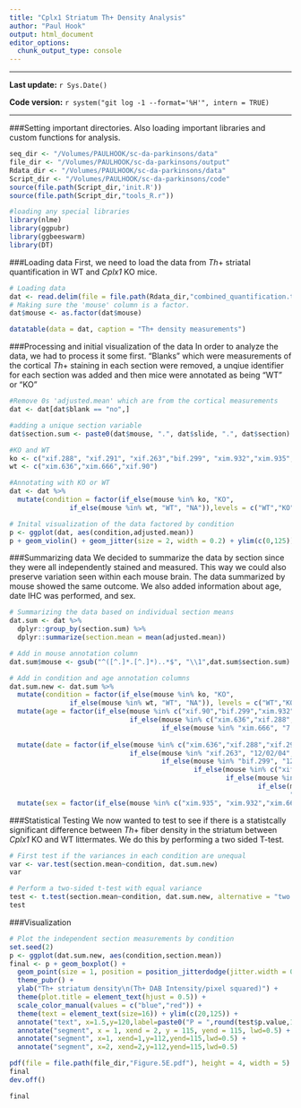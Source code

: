 ```yaml
---
title: "Cplx1 Striatum Th+ Density Analysis"
author: "Paul Hook"
output: html_document
editor_options: 
  chunk_output_type: console
---
```


***
**Last update:** `r Sys.Date()`

**Code version:** `r system("git log -1 --format='%H'", intern = TRUE)`  

***

###Setting important directories. Also loading important libraries and custom functions for analysis.
```r
seq_dir <- "/Volumes/PAULHOOK/sc-da-parkinsons/data"
file_dir <- "/Volumes/PAULHOOK/sc-da-parkinsons/output"
Rdata_dir <- "/Volumes/PAULHOOK/sc-da-parkinsons/data"
Script_dir <- "/Volumes/PAULHOOK/sc-da-parkinsons/code"
source(file.path(Script_dir,'init.R'))
source(file.path(Script_dir,"tools_R.r"))

#loading any special libraries
library(nlme)
library(ggpubr)
library(ggbeeswarm)
library(DT)
```

###Loading data
First, we need to load the data from _Th_+ striatal quantification in WT and _Cplx1_ KO mice.
```r
# Loading data
dat <- read.delim(file = file.path(Rdata_dir,"combined_quantification.txt"))
# Making sure the 'mouse' column is a factor.
dat$mouse <- as.factor(dat$mouse)

datatable(data = dat, caption = "Th+ density measurements")
```


###Processing and initial visualization of the data
In order to analyze the data, we had to process it some first. "Blanks" which were measurements of the cortical _Th_+ staining in each section were removed, a unqiue identifier for each section was added and then mice were annotated as being "WT" or "KO"
```r
#Remove 0s 'adjusted.mean' which are from the cortical measurements
dat <- dat[dat$blank == "no",]

#adding a unique section variable
dat$section.sum <- paste0(dat$mouse, ".", dat$slide, ".", dat$section)

#KO and WT
ko <- c("xif.288", "xif.291", "xif.263","bif.299", "xim.932","xim.935","xif.122","xif.145")
wt <- c("xim.636","xim.666","xif.90")

#Annotating with KO or WT
dat <- dat %>%
  mutate(condition = factor(if_else(mouse %in% ko, "KO",
               if_else(mouse %in% wt, "WT", "NA")),levels = c("WT","KO")))

# Inital visualization of the data factored by condition
p <- ggplot(dat, aes(condition,adjusted.mean))
p + geom_violin() + geom_jitter(size = 2, width = 0.2) + ylim(c(0,125)) + ggtitle("Initial visualization of the data")
```

###Summarizing data
We decided to summarize the data by section since they were all independently stained and measured. This way we could also preserve variation seen within each mouse brain. The data summarized by mouse showed the same outcome. We also added information about age, date IHC was performed, and sex.
```r
# Summarizing the data based on individual section means
dat.sum <- dat %>%
  dplyr::group_by(section.sum) %>%
  dplyr::summarize(section.mean = mean(adjusted.mean))

# Add in mouse annotation column
dat.sum$mouse <- gsub("^([^.]*.[^.]*)..*$", "\\1",dat.sum$section.sum)

# Add in condition and age annotation columns
dat.sum.new <- dat.sum %>%
  mutate(condition = factor(if_else(mouse %in% ko, "KO",
               if_else(mouse %in% wt, "WT", "NA")), levels = c("WT","KO"))) %>%
  mutate(age = factor(if_else(mouse %in% c("xif.90","bif.299","xim.932","xim.935","xif.122","xif.145"), "4",
                              if_else(mouse %in% c("xim.636","xif.288","xif.291", "xif.263"), "7",
                                      if_else(mouse %in% "xim.666", "7.5", "NA"))), levels = c("4","7",
                                                                                               "7.5"))) %>%
  mutate(date = factor(if_else(mouse %in% c("xim.636","xif.288","xif.291"), "4/20/04",
                              if_else(mouse %in% "xif.263", "12/02/04",
                                      if_else(mouse %in% "bif.299", "12/09/04",
                                              if_else(mouse %in% c("xif.90","xif.122","xif.145"), "5/19/05",
                                                      if_else(mouse %in% "xim.935", "6/12/05",
                                                              if_else(mouse %in% c("xim.932","xim.666"),
                                                                      "6/17/05", "NA")))))))) %>%
  mutate(sex = factor(if_else(mouse %in% c("xim.935", "xim.932","xim.666","xim.636"),"male","female")))
```

###Statistical Testing
We now wanted to test to see if there is a statistcally significant difference between _Th_+ fiber density in the striatum between _Cplx1_ KO and WT littermates. We do this by performing a two sided T-test.
```r
# First test if the variances in each condition are unequal
var <- var.test(section.mean~condition, dat.sum.new)
var

# Perform a two-sided t-test with equal variance
test <- t.test(section.mean~condition, dat.sum.new, alternative = "two.sided", var.equal = T, conf.level = 0.95)
test
```

###Visualization
```r
# Plot the independent section measurements by condition
set.seed(2)
p <- ggplot(dat.sum.new, aes(condition,section.mean))
final <- p + geom_boxplot() + 
  geom_point(size = 1, position = position_jitterdodge(jitter.width = 0.5), aes(color = condition)) + 
  theme_pubr() + 
  ylab("Th+ striatum density\n(Th+ DAB Intensity/pixel squared)") + 
  theme(plot.title = element_text(hjust = 0.5)) +
  scale_color_manual(values = c("blue","red")) + 
  theme(text = element_text(size=16)) + ylim(c(20,125)) +
  annotate("text", x=1.5,y=120,label=paste0("P = ",round(test$p.value,11)),size=4) +
  annotate("segment", x = 1, xend = 2, y = 115, yend = 115, lwd=0.5) +
  annotate("segment", x=1, xend=1,y=112,yend=115,lwd=0.5) +
  annotate("segment", x=2, xend=2,y=112,yend=115,lwd=0.5)

pdf(file = file.path(file_dir,"Figure.5E.pdf"), height = 4, width = 5)
final
dev.off()

final
```

